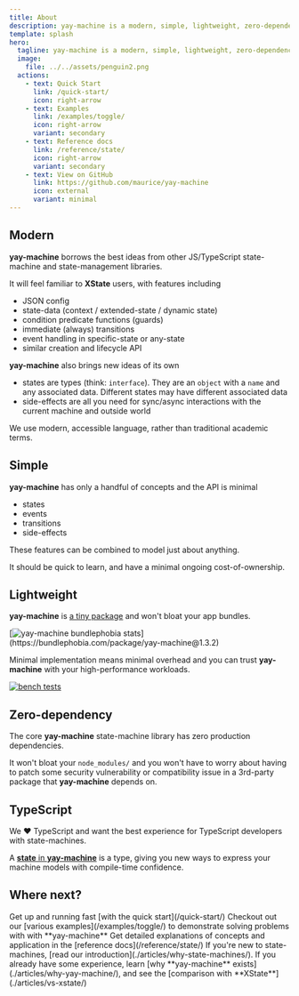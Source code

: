 ```yaml
---
title: About
description: yay-machine is a modern, simple, lightweight, zero-dependency, TypeScript state-machine library
template: splash
hero:
  tagline: yay-machine is a modern, simple, lightweight, zero-dependency, TypeScript state-machine library
  image:
    file: ../../assets/penguin2.png
  actions:
    - text: Quick Start
      link: /quick-start/
      icon: right-arrow
    - text: Examples
      link: /examples/toggle/
      icon: right-arrow
      variant: secondary
    - text: Reference docs
      link: /reference/state/
      icon: right-arrow
      variant: secondary
    - text: View on GitHub
      link: https://github.com/maurice/yay-machine
      icon: external
      variant: minimal
---
```


## Modern

**yay-machine** borrows the best ideas from other JS/TypeScript state-machine and state-management libraries.

It will feel familiar to **XState** users, with features including

- JSON config
- state-data (context / extended-state / dynamic state)
- condition predicate functions (guards)
- immediate (always) transitions
- event handling in specific-state or any-state
- similar creation and lifecycle API

**yay-machine** also brings new ideas of its own

- states are types (think: `interface`). They are an `object` with a `name` and any associated data. Different states may have different associated data
- side-effects are all you need for sync/async interactions with the current machine and outside world

We use modern, accessible language, rather than traditional academic terms.

## Simple

**yay-machine** has only a handful of concepts and the API is minimal

- states
- events
- transitions
- side-effects

These features can be combined to model just about anything.

It should be quick to learn, and have a minimal ongoing cost-of-ownership.

## Lightweight

**yay-machine** is [a tiny package](https://bundlephobia.com/package/yay-machine@1.3.2) and won't bloat your app bundles.

[![yay-machine bundlephobia stats](../../assets/bundlephobia-yay-machine.png "https://bundlephobia.com/package/yay-machine@1.3.2")](https://bundlephobia.com/package/yay-machine@1.3.2)

Minimal implementation means minimal overhead and you can trust **yay-machine** with your high-performance workloads.

[![bench tests](../../assets/bench.png)](https://github.com/maurice/yay-machine/blob/main/packages/bench/src/bench.ts)

## Zero-dependency

The core **yay-machine** state-machine library has zero production dependencies.

It won't bloat your `node_modules/` and you won't have to worry about having to patch some security vulnerability or compatibility issue in a 3rd-party package that **yay-machine** depends on.

## TypeScript

We ❤️ TypeScript and want the best experience for TypeScript developers with state-machines.

A [**state** in **yay-machine**](./reference/state/) is a type, giving you new ways to express your machine models with compile-time confidence.

## Where next?


<CardGrid>
  <Card title="Quick start" icon="rocket">Get up and running fast [with the quick start](/quick-start/)</Card>
  <Card title="Examples" icon="puzzle">Checkout out our [various examples](/examples/toggle/) to demonstrate solving problems with with **yay-machine**</Card>
  <Card title="Reference docs" icon="open-book">Get detailed explanations of concepts and application in the [reference docs](/reference/state/)</Card>
  <Card title="Articles" icon="pen">
    If you're new to state-machines, [read our introduction](./articles/why-state-machines/). 
    If you already have some experience, learn [why **yay-machine** exists](./articles/why-yay-machine/), 
    and see the [comparison with **XState**](./articles/vs-xstate/)
  </Card>
</CardGrid>